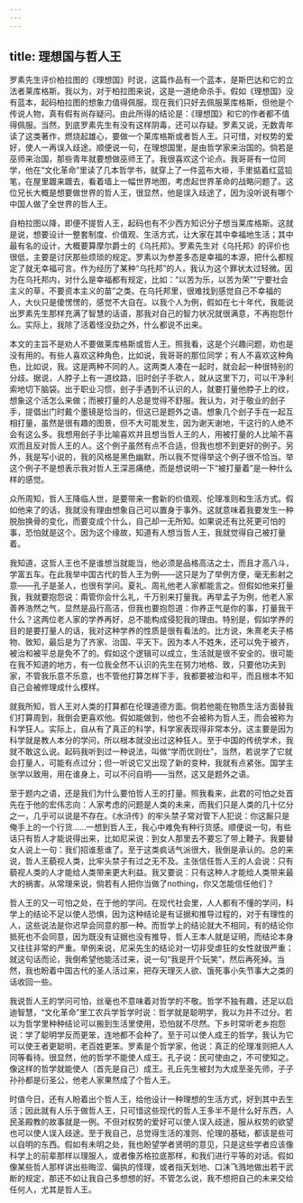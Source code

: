 ```yaml
---
---
---
```

title: 理想国与哲人王
---

罗素先生评价柏拉图的《理想国》时说，这篇作品有一个蓝本，是斯巴达和它的立法者莱库格斯。我以为，对于柏拉图来说，这是一道绝命杀手。假如《理想国》没有蓝本，起码柏拉图的想象力值得佩服。现在我们只好去佩服莱库格斯，但他是个传说人物，真有假有尚存疑问。由此所得的结论是：《理想国》和它的作者都不值得佩服。当然，到底罗素先生有没有这样阴毒，还可以存疑。罗素又说，无数青年读了这类著作，燃烧起雄心，要做一个莱库格斯或者哲人王。只可惜，对权势的爱好，使人一再误入歧途。顺便说一句，在理想国里，是由哲学家来治国的。倘若是巫师来治国，那些青年就要想做巫师王了。我很喜欢这个论点。我哥哥有一位同学，他在“文化革命”里读了几本哲学书，就穿上了一件蓝布大褂，手里掂着红蓝铅笔，在屋里踱来踱去，看着墙上一幅世界地图，考虑起世界革命的战略问题了。这位兄长大概是想要做世界的哲人王，很显然，他是误入歧途了，因为没听说有哪个中国人做了全世界的哲人王。

自柏拉图以降，即便不提哲人王，起码也有不少西方知识分子想当莱库格斯。这就是说，想要设计一整套制度、价值观、生活方式，让大家在其中幸福地生活；其中最有名的设计，大概要算摩尔爵士的《乌托邦》。罗素先生对《乌托邦》的评价也很低，主要是讨厌那些烦琐的规定。罗素以为参差多态是幸福的本源，把什么都规定了就无幸福可言。作为经历了某种“乌托邦”的人，我认为这个罪状太过轻微。因为在乌托邦内，对什么是幸福都有规定，比如：“以苦为乐，以苦为荣”“宁要社会主义的草，不要资本主义的苗”之类。在乌托邦里，很难找到感觉自己不幸福的人，大伙只是傻愣愣的，感觉不大自在。以我个人为例，假如在七十年代，我能说出罗素先生那样充满了智慧的话语，那我对自己的智力状况就很满意，不再抱怨什么。实际上，我除了活着怪没劲之外，什么都说不出来。

本文的主旨不是劝人不要做莱库格斯或哲人王。照我看，这是个兴趣问题，劝也是没有用的。有些人喜欢这种角色，比如说，我哥哥的那位同学；有人不喜欢这种角色，比如说，我。这是两种不同的人。这两类人凑在一起时，就会起一种很特别的分歧。据说，人脖子上有一道纹路，旧时刽子手砍人，就从这里下刀，可以干净利索地切下脑袋。出于职业习惯，刽子手遇到不认识的人，就要打量他脖子上的纹，想象这个活怎么来做；而被打量的人总是觉得不舒服。我认为，对于敬业的刽子手，提倡出门时戴个墨镜是恰当的，但这已是题外之语。想象几个刽子手在一起互相打量，虽然是很有趣的图景，但不大可能发生，因为谢天谢地，干这行的人绝不会有这么多。我想用刽子手比喻喜欢并且想当哲人王的人，用被打量的人比喻不喜欢而且反对哲人王的人。这个例子虽然有点不合适，但我也想不到更好的例子。另外，我是写小说的，我的风格是黑色幽默，所以我不觉得举这个例子很不恰当。举这个例子不是想表示我对哲人王深恶痛绝，而是想说明一下“被打量着”是一种什么样的感觉。

众所周知，哲人王降临人世，是要带来一套新的价值观、伦理准则和生活方式。假如他来了的话，我就没有理由想象自己可以置身于事外。这就意味着我要发生一种脱胎换骨的变化，而要变成个什么，自己却一无所知。如果说还有比死更可怕的事，恐怕就是这个。因为这个缘故，知道有人想当哲人王，我就觉得自己被打量着。

我知道，这哲人王也不是谁想当就能当，他必须是品格高洁之士，而且才高八斗，学富五车。在此我举中国古代的哲人王为例——这只是为了举例方便，毫无影射之意——孔子是圣人，也很有学问。夏礼、周礼他老人家都能言之。但假如他来打量我，我就要抱怨说：甭管你会什么礼，千万别来打量我。再举孟子为例，他老人家善养浩然之气，显然是品行高洁，但我也要抱怨道：你养正气是你的事，打量我干什么？这两位老人家的学养再好，总不能构成侵犯我的理由。特别是，假如学养的目的是要打量人的话，我对这种学养的性质是很有看法的。比方说，朱熹老夫子格物、致知，最后是为了齐家、治国、平天下。因为本人不姓朱，还可以免于被齐，被治和被平总是免不了的。假如这个逻辑可以成立，生活就是很不安全的。很可能在我不知道的地方，有一位我全然不认识的先生在努力地格、致，只要他功夫到家，不管我乐意不乐意，也不管他打算怎样下手，我都要被治和平，而且根本不知自己会被修理成什么模样。

就我所知，哲人王对人类的打算都在伦理道德方面。倘若他能在物质生活方面替我们打算周到，我倒会更喜欢他。假如能做到，他也不会被称为哲人王，而会被称为科学狂人。实际上，自从有了真正的科学，科学家表现得非常本分。这主要是因为科学就是教人本分的学问，所以根本就没出过这种狂人。至于中国的传统学术，我就不敢这么说。起码我听到过一种说法，叫做“学而优则仕”，当然，若说学了它就会打量人，可能有点过分；但一听说它又出现了新的变种，我就有点紧张。国学主张学以致用，用在谁身上，可以不问自明——当然，这又是题外之语。

至于题内之语，还是我们为什么要怕哲人王的打量。照我看来，此君的可怕之处首先在于他的宏伟志向：人家考虑的问题是人类的未来，而我们只是人类的几十亿分之一，几乎可以说是不存在。《水浒传》的牢头禁子常对管下人犯说：你这厮只是俺手上的一个行货……一想到哲人王，我心中难免有种行货感。顺便说一句，有些话只有哲人才能说得出来，比如尼采说：到女人那里去不要忘了带上鞭子。我要替女人说上一句：我们招谁惹谁了。至于这类疯话气派很大，我倒是承认的。总的来说，哲人王藐视人类，比牢头禁子有过之无不及。主张信任哲人王的人会说：只有藐视人类的人才能给人类带来更大利益。我又要说：只有这种人才能给人类带来最大的祸害。从常理来说，倘若有人把你当做了nothing，你又怎能信任他们？

哲人王的又一可怕之处，在于他的学问。在现代社会里，人人都有不懂的学问，科学上的结论不足以使人恐惧，因为这种结论是有证据和推导过程的，对于有理性的人，这些说法是你迟早会同意的那一种。而哲学上的结论就大不相同，有的结论你抵死也不会同意，因为既没有证据也没有推导，哲人王本人就是证明，而结论本身又往往非常的严重。举例来说，尼采先生的结论对一切非受虐狂的女性就很严重；就这句话而论，我倒希望他能活过来，说一句“我是开个玩笑”，然后再死掉。当然，我也盼着中国古代的圣人活过来，把存天理灭人欲、饿死事小失节事大之类的话收回一些。

我说哲人王的学问可怕，丝毫也不意味着对哲学的不敬。哲学不独有趣，还足以启迪智慧，“文化革命”里工农兵学哲学时说：哲学就是聪明学，我以为并不过分。若以为哲学里种种结论可以搬到生活里使用，恐怕就不尽然。下乡时常听老乡抱怨说：学了聪明学反而更笨，连地都不会种了。至于可以使人成王的哲学，我认为它可以使王者更聪明，老百姓更笨。罗素是个哲学家，他说：真正的伦理准则把人人同等看待。很显然，他的哲学不能使人成王。孔子说：民可使由之，不可使知之。像这样的哲学就能使人（首先是自己）成王。孔丘先生被封为大成至圣先师，子子孙孙都是衍圣公，他老人家果然成了个哲人王。

时值今日，还有人盼着出个哲人王，给他设计一种理想的生活方式，好到其中去生活；因此就有人乐于做哲人王，只可惜这些现代的哲人王多半不是什么好东西，人民圣殿教的故事就是一例。不但对权势的爱好可以使人误入歧途，服从权势的欲望也可以使人误入歧途。至于我自己，总觉得生活的准则、伦理的基础，都该是些可以自明的东西。假如有未明之处，我也盼望学者贤明的意见，只是这些学者应该像科学上的前辈那样以理服人，或者像苏格拉底那样，和我们进行平等的对话。假如像某些哲人那样讲出些晦涩、偏执的怪理，或者指天划地、口沫飞溅地做出若干武断的规定，那还不如让我自己多想想的好。不管怎么说，我不想把自己的未来交给任何人，尤其是哲人王。
